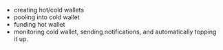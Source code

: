 - creating hot/cold wallets
- pooling into cold wallet
- funding hot wallet
- monitoring cold wallet, sending notifications, and automatically topping it up.